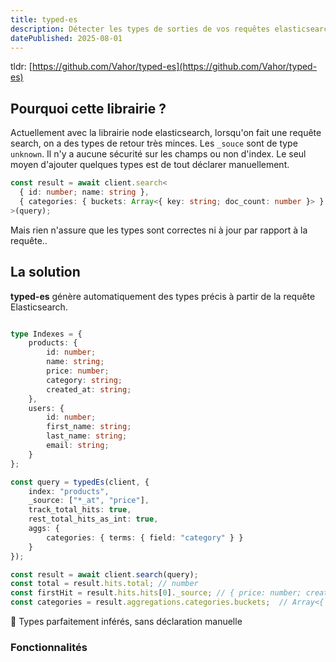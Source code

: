 ```yaml
---
title: typed-es
description: Détecter les types de sorties de vos requêtes elasticsearch automatiquement.
datePublished: 2025-08-01
---
```


tldr: [https://github.com/Vahor/typed-es](https://github.com/Vahor/typed-es)

## Pourquoi cette librairie ?

Actuellement avec la librairie node elasticsearch, lorsqu'on fait une requête search, on a des types de retour très minces. Les `_souce` sont de type `unknown`. Il n'y a aucune sécurité sur les champs ou non d'index.
Le seul moyen d'ajouter quelques types est de tout déclarer manuellement.

```typescript
const result = await client.search<
  { id: number; name: string },
  { categories: { buckets: Array<{ key: string; doc_count: number }> } }
>(query);
```

Mais rien n'assure que les types sont correctes ni à jour par rapport à la requête..


## La solution

**typed-es** génère automatiquement des types précis à partir de la requête Elasticsearch.

```typescript

type Indexes = {
    products: {
        id: number;
        name: string;
        price: number;
        category: string;
        created_at: string;
    },
    users: {
        id: number;
        first_name: string;
        last_name: string;
        email: string;
    }
};

const query = typedEs(client, {
    index: "products",
    _source: ["*_at", "price"],
    track_total_hits: true,
    rest_total_hits_as_int: true,
    aggs: {
        categories: { terms: { field: "category" } }
    }
});

const result = await client.search(query);
const total = result.hits.total; // number
const firstHit = result.hits.hits[0]._source; // { price: number; created_at: string }
const categories = result.aggregations.categories.buckets;  // Array<{ key: unknown; doc_count: number; }>
```

🎉 Types parfaitement inférés, sans déclaration manuelle

### Fonctionnalités

